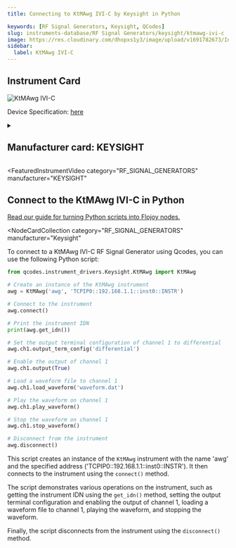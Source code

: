 ```yaml
---
title: Connecting to KtMAwg IVI-C by Keysight in Python

keywords: [RF Signal Generators, Keysight, QCodes]
slug: instruments-database/RF Signal Generators/keysight/ktmawg-ivi-c
image: https://res.cloudinary.com/dhopxs1y3/image/upload/v1691782673/Instruments/RF%20Signal%20Generator/KtMAwg-IVI-C/KtMAwg-IVI-C.jpg
sidebar:
  label: KtMAwg IVI-C
---
```



## Instrument Card

![KtMAwg IVI-C](https://res.cloudinary.com/dhopxs1y3/image/upload/v1691782673/Instruments/RF%20Signal%20Generator/KtMAwg-IVI-C/KtMAwg-IVI-C.jpg)

Device Specification: [here](/instruments-database/all-instruments)

<details style={{ marginTop: "15px"}}>
<summary><h2 style={{display:'inline'}}>Manufacturer card: KEYSIGHT</h2></summary>

![KEYSIGHT](https://res.cloudinary.com/dhopxs1y3/image/upload/v1692125973/Instruments/Vendor%20Logos/Keysight.png)

Keysight Technologies, or Keysight, is an American company that manufactures electronics test and measurement equipment and software

- Headquarters: USA
- Yearly Revenue (millions, USD): 5420
- Vendor Website: [here](https://www.keysight.com/us/en/home.html)

</details>


<FeaturedInstrumentVideo
  category="RF_SIGNAL_GENERATORS"
  manufacturer="KEYSIGHT"
></FeaturedInstrumentVideo>

## Connect to the KtMAwg IVI-C in Python

[Read our guide for turning Python scripts into Flojoy nodes.](https://docs.flojoy.ai/contribution/blocks/custom-flojoy-block/)


<Tabs>
<TabItem value="Flojoy" label="Flojoy" className="flojoy-instrument-tabs">

<NodeCardCollection
  category="RF_SIGNAL_GENERATORS"
  manufacturer="Keysight"
></NodeCardCollection>

</TabItem>
<TabItem value="QCodes" label="QCodes">

To connect to a KtMAwg IVI-C RF Signal Generator using Qcodes, you can use the following Python script:

```python
from qcodes.instrument_drivers.Keysight.KtMAwg import KtMAwg

# Create an instance of the KtMAwg instrument
awg = KtMAwg('awg', 'TCPIP0::192.168.1.1::inst0::INSTR')

# Connect to the instrument
awg.connect()

# Print the instrument IDN
print(awg.get_idn())

# Set the output terminal configuration of channel 1 to differential
awg.ch1.output_term_config('differential')

# Enable the output of channel 1
awg.ch1.output(True)

# Load a waveform file to channel 1
awg.ch1.load_waveform('waveform.dat')

# Play the waveform on channel 1
awg.ch1.play_waveform()

# Stop the waveform on channel 1
awg.ch1.stop_waveform()

# Disconnect from the instrument
awg.disconnect()
```

This script creates an instance of the `KtMAwg` instrument with the name 'awg' and the specified address ('TCPIP0::192.168.1.1::inst0::INSTR'). It then connects to the instrument using the `connect()` method.

The script demonstrates various operations on the instrument, such as getting the instrument IDN using the `get_idn()` method, setting the output terminal configuration and enabling the output of channel 1, loading a waveform file to channel 1, playing the waveform, and stopping the waveform.

Finally, the script disconnects from the instrument using the `disconnect()` method.

</TabItem>
</Tabs>
